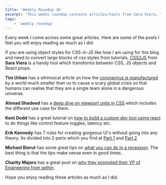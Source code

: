 ```yaml
---
title: 'Weekly Roundup 26'
excerpt: 'This weeks roundup contains articles/tools from Sara Viera, Tim Urban, Kent Dodd, Erik Kennedy, Michael Bierut and Charity Majors'
tags:
    - 'weekly roundup'
---
```


Every week I come across some great articles. Here are some of the posts I feel you will enjoy reading as much as I did.

If you are using object styles for CSS-in-JS like how I am using for this blog and need to convert large blocks of css styles from tutorials, [CSS2JS](https://css2js.dotenv.dev/) from **Sara Viera** is a handy tool which transforms between CSS, JS objects and React props.

**Tim Urban** has a whimsical article on how the [coronavirus is manufactured](https://waitbutwhy.com/2020/03/my-morning.html) by a world much smaller than us to cause a scary global crisis so that humans can realise that they are a single team alone in a dangerous universe.

**Ahmad Shadeed** has a [deep dive on viewport units in CSS](https://ishadeed.com/article/viewport-units/) which includes the different use case for them.

**Kent Dodd** has a great tutorial on [how to build a custom dev tool using react](https://kentcdodds.com/blog/make-your-own-dev-tools) to do things like control feature toggles, latency etc.

**Erik Kennedy** has 7 rules for creating gorgeous UI's without going into any theory. Its divided into 2 parts which you find at [Part 1](https://learnui.design/blog/7-rules-for-creating-gorgeous-ui-part-1.html) and [Part 2](https://learnui.design/blog/7-rules-for-creating-gorgeous-ui-part-2.html)

**Michael Bierut** has some great tips on [what you can do in a recession](https://designobserver.com/feature/designing-through-the-recession/7177). The best thing is that the tips make sense even in good times.

**Charity Majors** has a great post on [why they promoted their VP of Engineering from within](https://www.honeycomb.io/blog/honeycomb-welcomes-new-vp-engineering-why-its-so-important-to-look-inside-your-org-before-you-look-outside/).

Hope you enjoy reading these articles as much as I did.
